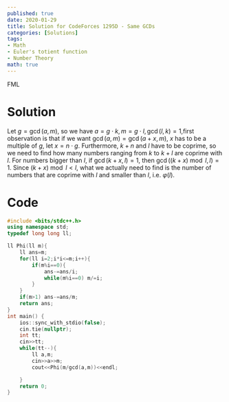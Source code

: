 ```yaml
---
published: true
date: 2020-01-29
title: Solution for CodeForces 1295D - Same GCDs
categories: [Solutions]
tags: 
- Math
- Euler's totient function
- Number Theory 
math: true
---
```

FML

# Solution

Let $g= \gcd(a,m)$, so we have $a=g\cdot k, m=g\cdot l,\gcd(l,k)=1$,first observation is that if we want $\gcd(a,m)=\gcd(a+x,m)$, $x$ has to be a multiple of $g$, let $x=n\cdot g$. Furthermore, $k+n$ and $l$ have to be coprime, so we need to find how many numbers ranging from $k$ to $k+l$ are coprime with $l$. For numbers bigger than $l$, if $\gcd(k+x,l)=1$, then $\gcd((k+x)\bmod l,l)=1$. Since $(k+x)\bmod l< l$, what we actually need to find is the number of numbers that are coprime with $l$ and smaller than $l$, i.e. $\varphi(l)$.

# Code

```cpp
#include <bits/stdc++.h>
using namespace std;
typedef long long ll;

ll Phi(ll m){
	ll ans=m;
	for(ll i=2;i*i<=m;i++){
		if(m%i==0){
			ans-=ans/i;
			while(m%i==0) m/=i;
		}
	}
	if(m>1) ans-=ans/m;
	return ans;
}
int main() {
    ios::sync_with_stdio(false);
    cin.tie(nullptr);
	int tt;
	cin>>tt;
	while(tt--){
		ll a,m;
		cin>>a>>m;
		cout<<Phi(m/gcd(a,m))<<endl;

	}
    return 0;
}
```
